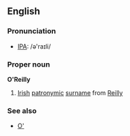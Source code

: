 ==English==
=== Pronunciation ===
*[[IPA]]: /ə'raɪli/
===Proper noun===
'''O'Reilly'''
# [[Irish]] [[patronymic]] [[surname]] from [[Reilly]]
===See also===
*[[O']]